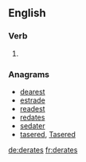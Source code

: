 ==English==

===Verb===
{{head|en|verb form}}

# {{en-third-person singular of|derate}}

===Anagrams===
* [[dearest#English|dearest]]
* [[estrade#English|estrade]]
* [[readest#English|readest]]
* [[redates#English|redates]]
* [[sedater#English|sedater]]
* [[tasered#English|tasered]], [[Tasered#English|Tasered]]

[[de:derates]]
[[fr:derates]]
